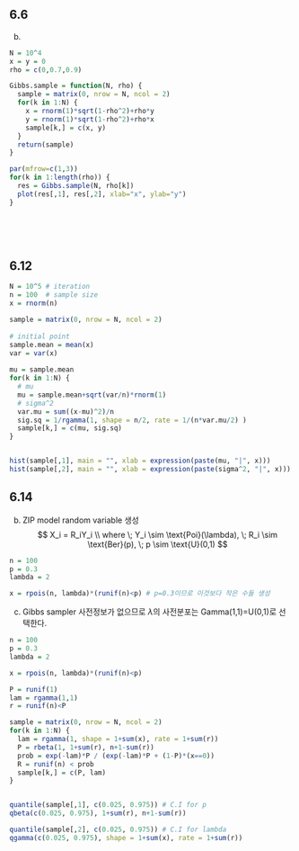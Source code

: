 ## 6.6
b)
```r
N = 10^4
x = y = 0
rho = c(0,0.7,0.9)

Gibbs.sample = function(N, rho) {
  sample = matrix(0, nrow = N, ncol = 2)
  for(k in 1:N) {
    x = rnorm(1)*sqrt(1-rho^2)+rho*y
    y = rnorm(1)*sqrt(1-rho^2)+rho*x
    sample[k,] = c(x, y)
  }  
  return(sample)
}

par(mfrow=c(1,3))
for(k in 1:length(rho)) {
  res = Gibbs.sample(N, rho[k])
  plot(res[,1], res[,2], xlab="x", ylab="y")
}
  

```

<br>
<br>

## 6.12
```r
N = 10^5 # iteration
n = 100  # sample size
x = rnorm(n)

sample = matrix(0, nrow = N, ncol = 2)
  
# initial point
sample.mean = mean(x)
var = var(x)
  
mu = sample.mean
for(k in 1:N) {
  # mu
  mu = sample.mean+sqrt(var/n)*rnorm(1)
  # sigma^2
  var.mu = sum((x-mu)^2)/n
  sig.sq = 1/rgamma(1, shape = n/2, rate = 1/(n*var.mu/2) )
  sample[k,] = c(mu, sig.sq)
}


hist(sample[,1], main = "", xlab = expression(paste(mu, "|", x)))
hist(sample[,2], main = "", xlab = expression(paste(sigma^2, "|", x)))

```

## 6.14
b) ZIP model random variable 생성
$$ 
X_i = R_iY_i \\
where \; Y_i \sim \text{Poi}(\lambda), \; R_i \sim \text{Ber}(p), \; p \sim \text{U}(0,1)
$$

```r
n = 100
p = 0.3
lambda = 2

x = rpois(n, lambda)*(runif(n)<p) # p=0.3이므로 이것보다 작은 수들 생성
```

c) Gibbs sampler
사전정보가 없으므로 $\lambda$의 사전분포는 Gamma(1,1)=U(0,1)로 선택한다.
```r
n = 100
p = 0.3
lambda = 2

x = rpois(n, lambda)*(runif(n)<p)

P = runif(1)
lam = rgamma(1,1)
r = runif(n)<P

sample = matrix(0, nrow = N, ncol = 2)
for(k in 1:N) {
  lam = rgamma(1, shape = 1+sum(x), rate = 1+sum(r))
  P = rbeta(1, 1+sum(r), n+1-sum(r))
  prob = exp(-lam)*P / (exp(-lam)*P + (1-P)*(x==0))
  R = runif(n) < prob
  sample[k,] = c(P, lam)
}


quantile(sample[,1], c(0.025, 0.975)) # C.I for p
qbeta(c(0.025, 0.975), 1+sum(r), n+1-sum(r))

quantile(sample[,2], c(0.025, 0.975)) # C.I for lambda
qgamma(c(0.025, 0.975), shape = 1+sum(x), rate = 1+sum(r))
```
